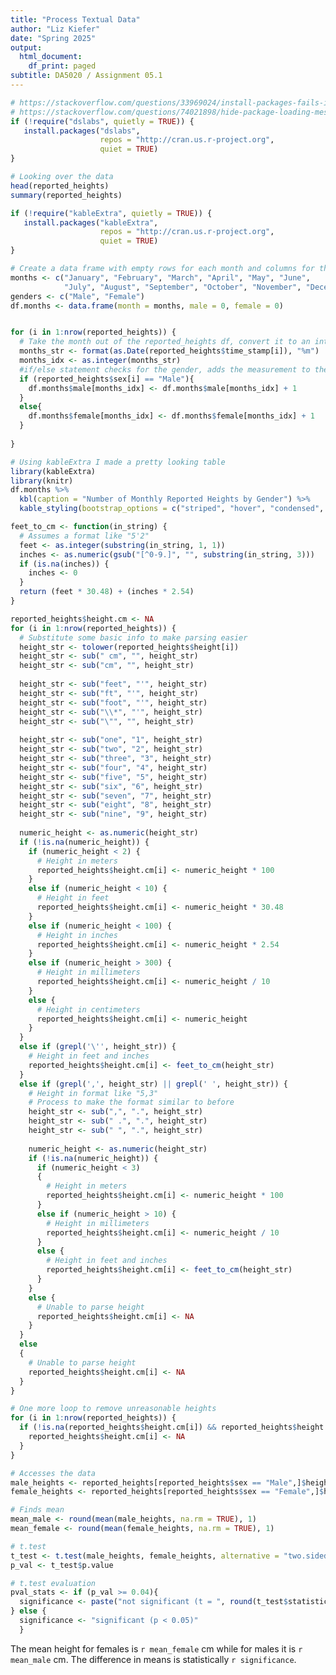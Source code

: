 ```yaml
---
title: "Process Textual Data"
author: "Liz Kiefer"
date: "Spring 2025"
output:
  html_document:
    df_print: paged
subtitle: DA5020 / Assignment 05.1
---
```


```r
# https://stackoverflow.com/questions/33969024/install-packages-fails-in-knitr-document-trying-to-use-cran-without-setting-a
# https://stackoverflow.com/questions/74021898/hide-package-loading-message-when-i-render-r-markdown
if (!require("dslabs", quietly = TRUE)) {
   install.packages("dslabs", 
                    repos = "http://cran.us.r-project.org", 
                    quiet = TRUE)
}
```

```r
# Looking over the data 
head(reported_heights)
summary(reported_heights)
```

```r
if (!require("kableExtra", quietly = TRUE)) {
   install.packages("kableExtra", 
                    repos = "http://cran.us.r-project.org", 
                    quiet = TRUE)
}

# Create a data frame with empty rows for each month and columns for the genders
months <- c("January", "February", "March", "April", "May", "June", 
            "July", "August", "September", "October", "November", "December")
genders <- c("Male", "Female")
df.months <- data.frame(month = months, male = 0, female = 0)


for (i in 1:nrow(reported_heights)) {
  # Take the month out of the reported_heights df, convert it to an integer to be able to process it 
  months_str <- format(as.Date(reported_heights$time_stamp[i]), "%m")
  months_idx <- as.integer(months_str)
  #if/else statement checks for the gender, adds the measurement to the corresponding months
  if (reported_heights$sex[i] == "Male"){
    df.months$male[months_idx] <- df.months$male[months_idx] + 1
  }
  else{
    df.months$female[months_idx] <- df.months$female[months_idx] + 1
  }
  
}

# Using kableExtra I made a pretty looking table
library(kableExtra)
library(knitr)
df.months %>%
  kbl(caption = "Number of Monthly Reported Heights by Gender") %>%
  kable_styling(bootstrap_options = c("striped", "hover", "condensed", "responsive"))

```

```r
feet_to_cm <- function(in_string) {
  # Assumes a format like "5'2"
  feet <- as.integer(substring(in_string, 1, 1))
  inches <- as.numeric(gsub("[^0-9.]", "", substring(in_string, 3)))
  if (is.na(inches)) {
    inches <- 0
  }
  return (feet * 30.48) + (inches * 2.54)
}

reported_heights$height.cm <- NA
for (i in 1:nrow(reported_heights)) {
  # Substitute some basic info to make parsing easier
  height_str <- tolower(reported_heights$height[i])
  height_str <- sub(" cm", "", height_str)
  height_str <- sub("cm", "", height_str)
  
  height_str <- sub("feet", "'", height_str)
  height_str <- sub("ft", "'", height_str)
  height_str <- sub("foot", "'", height_str)
  height_str <- sub("\\*", "'", height_str)
  height_str <- sub("\"", "", height_str)
  
  height_str <- sub("one", "1", height_str)
  height_str <- sub("two", "2", height_str)
  height_str <- sub("three", "3", height_str)
  height_str <- sub("four", "4", height_str)
  height_str <- sub("five", "5", height_str)
  height_str <- sub("six", "6", height_str)
  height_str <- sub("seven", "7", height_str)
  height_str <- sub("eight", "8", height_str)
  height_str <- sub("nine", "9", height_str)
  
  numeric_height <- as.numeric(height_str)
  if (!is.na(numeric_height)) {
    if (numeric_height < 2) {
      # Height in meters
      reported_heights$height.cm[i] <- numeric_height * 100
    }
    else if (numeric_height < 10) {
      # Height in feet
      reported_heights$height.cm[i] <- numeric_height * 30.48
    }
    else if (numeric_height < 100) {
      # Height in inches
      reported_heights$height.cm[i] <- numeric_height * 2.54
    }
    else if (numeric_height > 300) {
      # Height in millimeters
      reported_heights$height.cm[i] <- numeric_height / 10
    }
    else {
      # Height in centimeters
      reported_heights$height.cm[i] <- numeric_height
    }
  }
  else if (grepl('\'', height_str)) {
    # Height in feet and inches
    reported_heights$height.cm[i] <- feet_to_cm(height_str)
  }
  else if (grepl(',', height_str) || grepl(' ', height_str)) {
    # Height in format like "5,3"
    # Process to make the format similar to before
    height_str <- sub(",", ".", height_str)
    height_str <- sub(" .", ".", height_str)
    height_str <- sub(" ", ".", height_str)
    
    numeric_height <- as.numeric(height_str)
    if (!is.na(numeric_height)) {
      if (numeric_height < 3)
      {
        # Height in meters
        reported_heights$height.cm[i] <- numeric_height * 100
      }
      else if (numeric_height > 10) {
        # Height in millimeters
        reported_heights$height.cm[i] <- numeric_height / 10
      }
      else {
        # Height in feet and inches
        reported_heights$height.cm[i] <- feet_to_cm(height_str)
      }
    }
    else {
      # Unable to parse height
      reported_heights$height.cm[i] <- NA
    }
  }
  else
  {
    # Unable to parse height
    reported_heights$height.cm[i] <- NA
  }
}

# One more loop to remove unreasonable heights
for (i in 1:nrow(reported_heights)) {
  if (!is.na(reported_heights$height.cm[i]) && reported_heights$height.cm[i] > 250) {
    reported_heights$height.cm[i] <- NA
  }
}

```

```r
# Accesses the data
male_heights <- reported_heights[reported_heights$sex == "Male",]$height.cm
female_heights <- reported_heights[reported_heights$sex == "Female",]$height.cm

# Finds mean 
mean_male <- round(mean(male_heights, na.rm = TRUE), 1)
mean_female <- round(mean(female_heights, na.rm = TRUE), 1)

# t.test
t_test <- t.test(male_heights, female_heights, alternative = "two.sided", var.equal = TRUE)
p_val <- t_test$p.value

# t.test evaluation
pval_stats <- if (p_val >= 0.04){
  significance <- paste("not significant (t = ", round(t_test$statistic, 1), ", p = ", t_test$p.value, ")", sep = "")
} else {
  significance <- "significant (p < 0.05)"
  }
```

The mean height for females is `r mean_female` cm while for males it is `r mean_male` cm. The difference in means is statistically `r significance`.